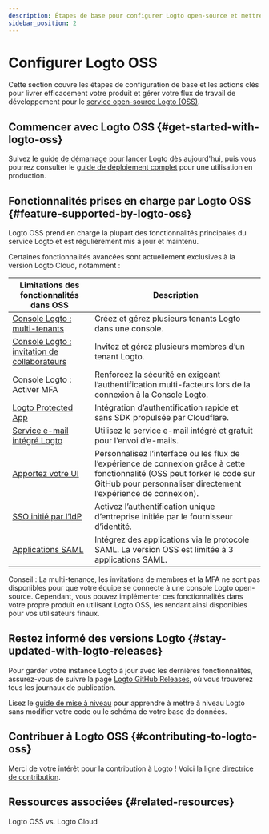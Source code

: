 ```yaml
---
description: Étapes de base pour configurer Logto open-source et mettre en œuvre votre système d'identité.
sidebar_position: 2
---
```


# Configurer Logto OSS

Cette section couvre les étapes de configuration de base et les actions clés pour livrer efficacement votre produit et gérer votre flux de travail de développement pour le [service open-source Logto (OSS)](https://github.com/logto-io/logto).

## Commencer avec Logto OSS \{#get-started-with-logto-oss}

Suivez le [guide de démarrage](/logto-oss/get-started-with-oss/) pour lancer Logto dès aujourd'hui, puis vous pourrez consulter le [guide de déploiement complet](/logto-oss/deployment-and-configuration) pour une utilisation en production.

## Fonctionnalités prises en charge par Logto OSS \{#feature-supported-by-logto-oss}

Logto OSS prend en charge la plupart des fonctionnalités principales du service Logto et est régulièrement mis à jour et maintenu.

Certaines fonctionnalités avancées sont actuellement exclusives à la version Logto Cloud, notamment :

| Limitations des fonctionnalités dans OSS                                              | Description                                                                                                                                                                                    |
| ------------------------------------------------------------------------------------- | ---------------------------------------------------------------------------------------------------------------------------------------------------------------------------------------------- |
| [Console Logto : multi-tenants](/logto-cloud/tenant-settings)                         | Créez et gérez plusieurs tenants Logto dans une console.                                                                                                                                       |
| [Console Logto : invitation de collaborateurs](/logto-cloud/tenant-member-management) | Invitez et gérez plusieurs membres d’un tenant Logto.                                                                                                                                          |
| Console Logto : Activer MFA                                                           | Renforcez la sécurité en exigeant l’authentification multi-facteurs lors de la connexion à la Console Logto.                                                                                   |
| [Logto Protected App](/integrate-logto/protected-app)                                 | Intégration d’authentification rapide et sans SDK propulsée par Cloudflare.                                                                                                                    |
| [Service e-mail intégré Logto](/connectors/email-connectors/built-in-email-service)   | Utilisez le service e-mail intégré et gratuit pour l’envoi d’e-mails.                                                                                                                          |
| [Apportez votre UI](/customization/bring-your-ui)                                     | Personnalisez l’interface ou les flux de l’expérience de connexion grâce à cette fonctionnalité (OSS peut forker le code sur GitHub pour personnaliser directement l’expérience de connexion). |
| [SSO initié par l’IdP](/end-user-flows/enterprise-sso/idp-initiated-sso)              | Activez l’authentification unique d’entreprise initiée par le fournisseur d’identité.                                                                                                          |
| [Applications SAML](/integrate-logto/saml-app)                                        | Intégrez des applications via le protocole SAML. La version OSS est limitée à 3 applications SAML.                                                                                             |

Conseil : La multi-tenance, les invitations de membres et la MFA ne sont pas disponibles pour que votre équipe se connecte à une console Logto open-source. Cependant, vous pouvez implémenter ces fonctionnalités dans votre propre produit en utilisant Logto OSS, les rendant ainsi disponibles pour vos utilisateurs finaux.

## Restez informé des versions Logto \{#stay-updated-with-logto-releases}

Pour garder votre instance Logto à jour avec les dernières fonctionnalités, assurez-vous de suivre la page [Logto GitHub Releases](https://github.com/logto-io/logto/releases), où vous trouverez tous les journaux de publication.

Lisez le [guide de mise à niveau](/logto-oss/upgrading-oss-version) pour apprendre à mettre à niveau Logto sans modifier votre code ou le schéma de votre base de données.

## Contribuer à Logto OSS \{#contributing-to-logto-oss}

Merci de votre intérêt pour la contribution à Logto ! Voici la [ligne directrice de contribution](/logto-oss/contribution).

## Ressources associées \{#related-resources}

<Url href="https://blog.logto.io/logto-oss-vs-logto-cloud">Logto OSS vs. Logto Cloud</Url>
